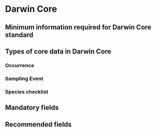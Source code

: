 # Darwin Core

## Minimum information required for Darwin Core standard


## Types of core data in Darwin Core

### Occurrence

### Sampling Event

### Species checklist

## Mandatory fields

## Recommended fields

